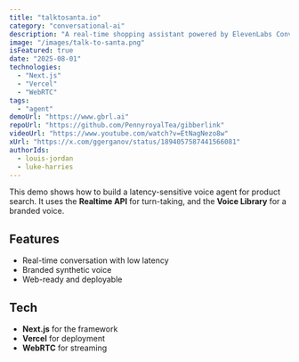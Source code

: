 ```yaml
---
title: "talktosanta.io"
category: "conversational-ai"
description: "A real-time shopping assistant powered by ElevenLabs Conversational AI."
image: "/images/talk-to-santa.png"
isFeatured: true
date: "2025-08-01"
technologies:
  - "Next.js"
  - "Vercel"
  - "WebRTC"
tags:
  - "agent"
demoUrl: "https://www.gbrl.ai"
repoUrl: "https://github.com/PennyroyalTea/gibberlink"
videoUrl: "https://www.youtube.com/watch?v=EtNagNezo8w"
xUrl: "https://x.com/ggerganov/status/1894057587441566081"
authorIds:
  - louis-jordan
  - luke-harries
---
```


This demo shows how to build a latency-sensitive voice agent for product search. It uses the **Realtime API** for turn-taking, and the **Voice Library** for a branded voice.

## Features

- Real-time conversation with low latency
- Branded synthetic voice
- Web-ready and deployable

## Tech

- **Next.js** for the framework
- **Vercel** for deployment
- **WebRTC** for streaming 